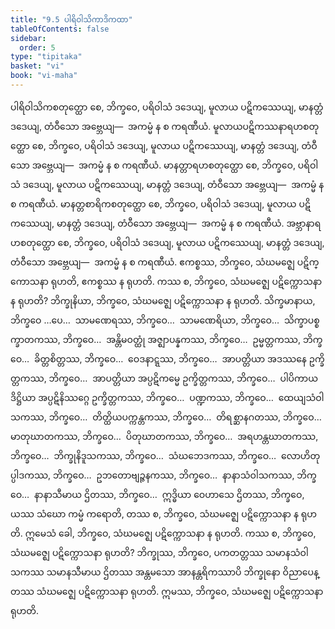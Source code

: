```yaml
---
title: "9.5 ပါရိဝါသိကာဒိကထာ"
tableOfContents: false
sidebar:
  order: 5
type: "tipitaka"
basket: "vi"
book: "vi-maha"
---
```



<DynamicBreadcrumb />

<Division number="393" book="vi-maha" e="ch" v="3" p="442">

<Paragraph number="1806" book="vi-maha">
ပါရိဝါသိကစတုတ္ထော စေ, ဘိက္ခဝေ, ပရိဝါသံ ဒဒေယျ, မူလာယ ပဋိကဿေယျ, မာနတ္တံ ဒဒေယျ, တံဝီသော အဗ္ဘေယျ—  အကမ္မံ န စ ကရဏီယံ. မူလာယပဋိကဿနာရဟစတုတ္ထော စေ, ဘိက္ခဝေ, ပရိဝါသံ ဒဒေယျ, မူလာယ ပဋိကဿေယျ, မာနတ္တံ ဒဒေယျ, တံဝီသော အဗ္ဘေယျ—  အကမ္မံ န စ ကရဏီယံ. မာနတ္တာရဟစတုတ္ထော စေ, ဘိက္ခဝေ, ပရိဝါသံ ဒဒေယျ, မူလာယ ပဋိကဿေယျ, မာနတ္တံ ဒဒေယျ, တံဝီသော အဗ္ဘေယျ—  အကမ္မံ န စ ကရဏီယံ. မာနတ္တစာရိကစတုတ္ထော စေ, ဘိက္ခဝေ, ပရိဝါသံ ဒဒေယျ, မူလာယ ပဋိကဿေယျ, မာနတ္တံ ဒဒေယျ, တံဝီသော အဗ္ဘေယျ—  အကမ္မံ န စ ကရဏီယံ. အဗ္ဘာနာရဟစတုတ္ထော စေ, ဘိက္ခဝေ, ပရိဝါသံ ဒဒေယျ, မူလာယ ပဋိကဿေယျ, မာနတ္တံ ဒဒေယျ, တံဝီသော အဗ္ဘေယျ—  အကမ္မံ န စ ကရဏီယံ.
</Paragraph>

</Division>
<Division number="394" book="vi-maha" e="ch" v="3" p="442">

<Paragraph number="1807" book="vi-maha">
ဧကစ္စဿ, ဘိက္ခဝေ, သံဃမဇ္ဈေ ပဋိက္ကောသနာ ရုဟတိ, ဧကစ္စဿ န ရုဟတိ. ကဿ စ, ဘိက္ခဝေ, သံဃမဇ္ဈေ ပဋိက္ကောသနာ န ရုဟတိ? ဘိက္ခုနိယာ, ဘိက္ခဝေ, သံဃမဇ္ဈေ ပဋိက္ကောသနာ န ရုဟတိ. သိက္ခမာနာယ, ဘိက္ခဝေ …ပေ…  သာမဏေရဿ, ဘိက္ခဝေ…  သာမဏေရိယာ, ဘိက္ခဝေ…  သိက္ခာပစ္စက္ခာတကဿ, ဘိက္ခဝေ…  အန္တိမဝတ္ထုံ အဇ္ဈာပန္နကဿ, ဘိက္ခဝေ…  ဥမ္မတ္တကဿ, ဘိက္ခဝေ…  ခိတ္တစိတ္တဿ, ဘိက္ခဝေ…  ဝေဒနာဋ္ဋဿ, ဘိက္ခဝေ…  အာပတ္တိယာ အဒဿနေ ဥက္ခိတ္တကဿ, ဘိက္ခဝေ…  အာပတ္တိယာ အပ္ပဋိကမ္မေ ဥက္ခိတ္တကဿ, ဘိက္ခဝေ…  ပါပိကာယ ဒိဋ္ဌိယာ အပ္ပဋိနိဿဂ္ဂေ ဥက္ခိတ္တကဿ, ဘိက္ခဝေ…  ပဏ္ဍကဿ, ဘိက္ခဝေ…  ထေယျသံဝါသကဿ, ဘိက္ခဝေ…  တိတ္ထိယပက္ကန္တကဿ, ဘိက္ခဝေ…  တိရစ္ဆာနဂတဿ, ဘိက္ခဝေ…  မာတုဃာတကဿ, ဘိက္ခဝေ…  ပိတုဃာတကဿ, ဘိက္ခဝေ…  အရဟန္တဃာတကဿ, ဘိက္ခဝေ…  ဘိက္ခုနိဒူသကဿ, ဘိက္ခဝေ…  သံဃဘေဒကဿ, ဘိက္ခဝေ…  လောဟိတုပ္ပါဒကဿ, ဘိက္ခဝေ…  ဥဘတောဗျဉ္ဇနကဿ, ဘိက္ခဝေ…  နာနာသံဝါသကဿ, ဘိက္ခဝေ…  နာနာသီမာယ ဌိတဿ, ဘိက္ခဝေ…  ဣဒ္ဓိယာ ဝေဟာသေ ဌိတဿ, ဘိက္ခဝေ, ယဿ သံဃော ကမ္မံ ကရောတိ, တဿ စ, ဘိက္ခဝေ, သံဃမဇ္ဈေ ပဋိက္ကောသနာ န ရုဟတိ. ဣမေသံ ခေါ, ဘိက္ခဝေ, သံဃမဇ္ဈေ ပဋိက္ကောသနာ န ရုဟတိ.
</Paragraph>

<Paragraph number="1808" book="vi-maha">
ကဿ စ, ဘိက္ခဝေ, သံဃမဇ္ဈေ ပဋိက္ကောသနာ ရုဟတိ? ဘိက္ခုဿ, ဘိက္ခဝေ, ပကတတ္တဿ သမာနသံဝါသကဿ သမာနသီမာယ ဌိတဿ အန္တမသော အာနန္တရိကဿာပိ ဘိက္ခုနော ဝိညာပေန္တဿ သံဃမဇ္ဈေ ပဋိက္ကောသနာ ရုဟတိ. ဣမဿ, ဘိက္ခဝေ, သံဃမဇ္ဈေ ပဋိက္ကောသနာ ရုဟတိ.
</Paragraph>
</Division>
